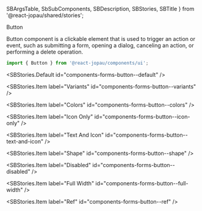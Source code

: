   SBArgsTable,
  SbSubComponents,
  SBDescription,
  SBStories,
  SBTitle
} from '@react-jopau/shared/stories';

<SBTitle>Button</SBTitle>

<SBDescription>
  Button component is a clickable element that is used to trigger an action or event, such as
  submitting a form, opening a dialog, canceling an action, or performing a delete operation.
</SBDescription>

<SbSubComponents>
  <SbSubComponents.Item label="Button.Group" id="components-forms-button--group-docs" />
</SbSubComponents>

```jsx dark
import { Button } from '@react-jopau/components/ui';
```

<SBStories.Default id="components-forms-button--default" />

<SBArgsTable component={Button} />

<SBStories>
<SBStories.Item label="Sizes" id="components-forms-button--sizes" />

<SBStories.Item label="Variants" id="components-forms-button--variants" />

<SBStories.Item label="Colors" id="components-forms-button--colors" />

<SBStories.Item label="Icon Only" id="components-forms-button--icon-only" />

<SBStories.Item label="Text And Icon" id="components-forms-button--text-and-icon" />

<SBStories.Item label="Shape" id="components-forms-button--shape" />

<SBStories.Item label="Disabled" id="components-forms-button--disabled" />

<SBStories.Item label="Full Width" id="components-forms-button--full-width" />

<SBStories.Item label="Ref" id="components-forms-button--ref" />
</SBStories>
